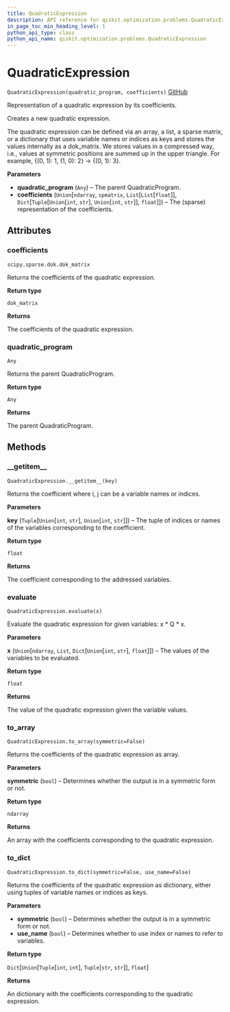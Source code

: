 ```yaml
---
title: QuadraticExpression
description: API reference for qiskit.optimization.problems.QuadraticExpression
in_page_toc_min_heading_level: 1
python_api_type: class
python_api_name: qiskit.optimization.problems.QuadraticExpression
---
```


# QuadraticExpression

<span id="qiskit.optimization.problems.QuadraticExpression" />

`QuadraticExpression(quadratic_program, coefficients)` [GitHub](https://github.com/qiskit-community/qiskit-aqua/tree/stable/0.7/qiskit/optimization/problems/quadratic_expression.py "view source code")

Representation of a quadratic expression by its coefficients.

Creates a new quadratic expression.

The quadratic expression can be defined via an array, a list, a sparse matrix, or a dictionary that uses variable names or indices as keys and stores the values internally as a dok\_matrix. We stores values in a compressed way, i.e., values at symmetric positions are summed up in the upper triangle. For example, \{(0, 1): 1, (1, 0): 2} -> \{(0, 1): 3}.

**Parameters**

*   **quadratic\_program** (`Any`) – The parent QuadraticProgram.
*   **coefficients** (`Union`\[`ndarray`, `spmatrix`, `List`\[`List`\[`float`]], `Dict`\[`Tuple`\[`Union`\[`int`, `str`], `Union`\[`int`, `str`]], `float`]]) – The (sparse) representation of the coefficients.

## Attributes

### coefficients

<span id="qiskit.optimization.problems.QuadraticExpression.coefficients" />

`scipy.sparse.dok.dok_matrix`

Returns the coefficients of the quadratic expression.

**Return type**

`dok_matrix`

**Returns**

The coefficients of the quadratic expression.

### quadratic\_program

<span id="qiskit.optimization.problems.QuadraticExpression.quadratic_program" />

`Any`

Returns the parent QuadraticProgram.

**Return type**

`Any`

**Returns**

The parent QuadraticProgram.

## Methods

### \_\_getitem\_\_

<span id="qiskit.optimization.problems.QuadraticExpression.__getitem__" />

`QuadraticExpression.__getitem__(key)`

Returns the coefficient where i, j can be a variable names or indices.

**Parameters**

**key** (`Tuple`\[`Union`\[`int`, `str`], `Union`\[`int`, `str`]]) – The tuple of indices or names of the variables corresponding to the coefficient.

**Return type**

`float`

**Returns**

The coefficient corresponding to the addressed variables.

### evaluate

<span id="qiskit.optimization.problems.QuadraticExpression.evaluate" />

`QuadraticExpression.evaluate(x)`

Evaluate the quadratic expression for given variables: x \* Q \* x.

**Parameters**

**x** (`Union`\[`ndarray`, `List`, `Dict`\[`Union`\[`int`, `str`], `float`]]) – The values of the variables to be evaluated.

**Return type**

`float`

**Returns**

The value of the quadratic expression given the variable values.

### to\_array

<span id="qiskit.optimization.problems.QuadraticExpression.to_array" />

`QuadraticExpression.to_array(symmetric=False)`

Returns the coefficients of the quadratic expression as array.

**Parameters**

**symmetric** (`bool`) – Determines whether the output is in a symmetric form or not.

**Return type**

`ndarray`

**Returns**

An array with the coefficients corresponding to the quadratic expression.

### to\_dict

<span id="qiskit.optimization.problems.QuadraticExpression.to_dict" />

`QuadraticExpression.to_dict(symmetric=False, use_name=False)`

Returns the coefficients of the quadratic expression as dictionary, either using tuples of variable names or indices as keys.

**Parameters**

*   **symmetric** (`bool`) – Determines whether the output is in a symmetric form or not.
*   **use\_name** (`bool`) – Determines whether to use index or names to refer to variables.

**Return type**

`Dict`\[`Union`\[`Tuple`\[`int`, `int`], `Tuple`\[`str`, `str`]], `float`]

**Returns**

An dictionary with the coefficients corresponding to the quadratic expression.

